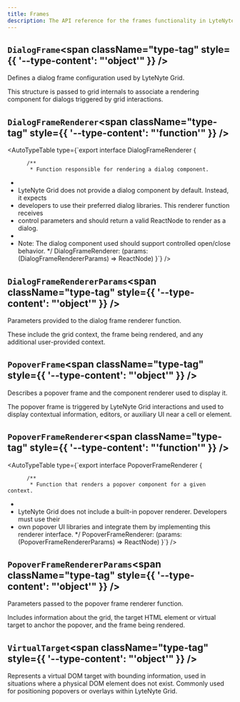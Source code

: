```yaml
---
title: Frames
description: The API reference for the frames functionality in LyteNyte Grid.
---
```

## `DialogFrame`<span className="type-tag" style={{ '--type-content': "'object'" }} />

Defines a dialog frame configuration used by LyteNyte Grid.

  This structure is passed to grid internals to associate a rendering component
  for dialogs triggered by grid interactions.
<AutoTypeTable path="../packages/commercial-lytenyte-pro/src/+types.ts" name="DialogFrame" />

## `DialogFrameRenderer`<span className="type-tag" style={{ '--type-content': "'function'" }} />

<AutoTypeTable type={`export interface DialogFrameRenderer {

          /** 
           * Function responsible for rendering a dialog component.
 * 
 *   LyteNyte Grid does not provide a dialog component by default. Instead, it expects
 *   developers to use their preferred dialog libraries. This renderer function receives
 *   control parameters and should return a valid ReactNode to render as a dialog.
 * 
 *   Note: The dialog component used should support controlled open/close behavior.
           */
          DialogFrameRenderer: (params: (DialogFrameRendererParams) => ReactNode)
          }`} />

## `DialogFrameRendererParams`<span className="type-tag" style={{ '--type-content': "'object'" }} />

Parameters provided to the dialog frame renderer function.

  These include the grid context, the frame being rendered, and any additional
  user-provided context.
<AutoTypeTable path="../packages/commercial-lytenyte-pro/src/+types.ts" name="DialogFrameRendererParams" />

## `PopoverFrame`<span className="type-tag" style={{ '--type-content': "'object'" }} />

Describes a popover frame and the component renderer used to display it.

  The popover frame is triggered by LyteNyte Grid interactions and used to display
  contextual information, editors, or auxiliary UI near a cell or element.
<AutoTypeTable path="../packages/commercial-lytenyte-pro/src/+types.ts" name="PopoverFrame" />

## `PopoverFrameRenderer`<span className="type-tag" style={{ '--type-content': "'function'" }} />

<AutoTypeTable type={`export interface PopoverFrameRenderer {

          /** 
           * Function that renders a popover component for a given context.
 * 
 *   LyteNyte Grid does not include a built-in popover renderer. Developers must use their
 *   own popover UI libraries and integrate them by implementing this renderer interface.
           */
          PopoverFrameRenderer: (params: (PopoverFrameRendererParams) => ReactNode)
          }`} />

## `PopoverFrameRendererParams`<span className="type-tag" style={{ '--type-content': "'object'" }} />

Parameters passed to the popover frame renderer function.

  Includes information about the grid, the target HTML element or virtual
  target to anchor the popover, and the frame being rendered.
<AutoTypeTable path="../packages/commercial-lytenyte-pro/src/+types.ts" name="PopoverFrameRendererParams" />

## `VirtualTarget`<span className="type-tag" style={{ '--type-content': "'object'" }} />

Represents a virtual DOM target with bounding information, used in situations
  where a physical DOM element does not exist. Commonly used for positioning popovers
  or overlays within LyteNyte Grid.
<AutoTypeTable path="../packages/commercial-lytenyte-pro/src/+types.ts" name="VirtualTarget" />
